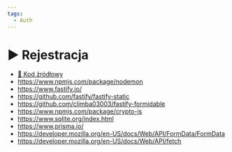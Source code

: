 ```yaml
---
tags:
  - Auth
---
```



# ▶️ Rejestracja

<VimeoPlayer videoId="763160135" />

- [💾 Kod źródłowy](https://github.com/codisity/simple-auth/tree/e07d2d43832e78cf37023483d9338c0a8673866c)
- https://www.npmjs.com/package/nodemon
- https://www.fastify.io/
- https://github.com/fastify/fastify-static
- https://github.com/climba03003/fastify-formidable
- https://www.npmjs.com/package/crypto-js
- https://www.sqlite.org/index.html
- https://www.prisma.io/
- https://developer.mozilla.org/en-US/docs/Web/API/FormData/FormData
- https://developer.mozilla.org/en-US/docs/Web/API/fetch
